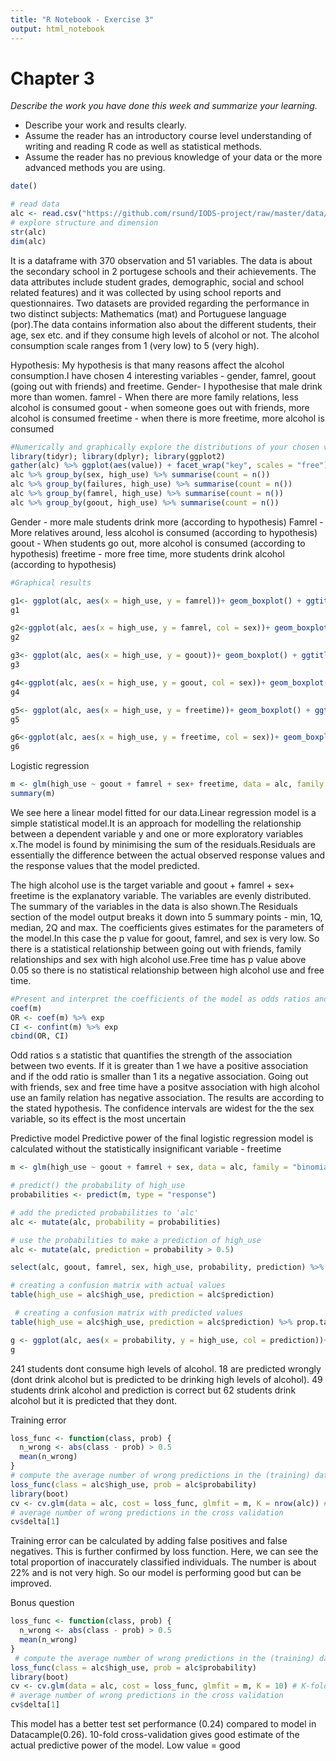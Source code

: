 ---
title: "R Notebook - Exercise 3"
output: html_notebook
---


# Chapter 3

*Describe the work you have done this week and summarize your learning.*

- Describe your work and results clearly. 
- Assume the reader has an introductory course level understanding of writing and reading R code as well as statistical methods.
- Assume the reader has no previous knowledge of your data or the more advanced methods you are using.

```{r}
date()
```


```{r}
# read data 
alc <- read.csv("https://github.com/rsund/IODS-project/raw/master/data/alc.csv")
# explore structure and dimension
str(alc)
dim(alc)
```

It is a dataframe with 370 observation and 51 variables. The data is about the secondary school in 2 portugese schools and their achievements. The data attributes include student grades, demographic, social and school related features) and it was collected by using school reports and questionnaires. Two datasets are provided regarding the performance in two distinct subjects: Mathematics (mat) and Portuguese language (por).The data contains information also about the different students, their age, sex etc. and if they consume high levels of alcohol or not. The alcohol consumption scale ranges from 1 (very low) to 5 (very high).


Hypothesis: My hypothesis is that many reasons affect the alcohol consumption.I have chosen 4 interesting variables - gender, famrel, goout (going out with friends) and freetime. 
Gender- I hypothesise that male drink more than women. 
famrel - When there are more family relations, less alcohol is consumed
goout - when someone goes out with friends, more alcohol is consumed
freetime - when there is more freetime, more alcohol is consumed
```{r}
#Numerically and graphically explore the distributions of your chosen variables and their relationships with alcohol consumption (use for example cross-tabulations, bar plots and box plots). Comment on your findings and compare the results of your exploration to your previously stated hypotheses.
library(tidyr); library(dplyr); library(ggplot2)
gather(alc) %>% ggplot(aes(value)) + facet_wrap("key", scales = "free") + geom_bar()
alc %>% group_by(sex, high_use) %>% summarise(count = n())
alc %>% group_by(failures, high_use) %>% summarise(count = n())
alc %>% group_by(famrel, high_use) %>% summarise(count = n())
alc %>% group_by(goout, high_use) %>% summarise(count = n())

```
Gender - more male students drink more (according to hypothesis)
Famrel - More relatives around, less alcohol is consumed (according to hypothesis)
goout - When students go out, more alcohol is consumed (according to hypothesis)
freetime - more free time, more students drink alcohol (according to hypothesis)

```{r}
#Graphical results

g1<- ggplot(alc, aes(x = high_use, y = famrel))+ geom_boxplot() + ggtitle("Family relationship vs alcohol consumption")
g1

g2<-ggplot(alc, aes(x = high_use, y = famrel, col = sex))+ geom_boxplot() + ggtitle("Family relationship vs alcohol consumption according to gender")
g2

g3<- ggplot(alc, aes(x = high_use, y = goout))+ geom_boxplot() + ggtitle("Going out with friends vs alcohol consumption")
g3

g4<-ggplot(alc, aes(x = high_use, y = goout, col = sex))+ geom_boxplot() + ggtitle("Going out with friends vs alcohol consumption according to gender")
g4

g5<- ggplot(alc, aes(x = high_use, y = freetime))+ geom_boxplot() + ggtitle("Freetime vs alcohol consumption")
g5

g6<-ggplot(alc, aes(x = high_use, y = freetime, col = sex))+ geom_boxplot() + ggtitle("Freetime vs alcohol consumption according to gender")
g6
```



Logistic regression
```{r}
m <- glm(high_use ~ goout + famrel + sex+ freetime, data = alc, family = "binomial")
summary(m)

```

We see here a linear model fitted for our data.Linear regression model is a simple statistical model.It is an approach for modelling the relationship between a dependent variable y and one or more exploratory variables x.The model is found by minimising the sum of the residuals.Residuals are essentially the difference between the actual observed response values and the response values that the model predicted. 

The high alcohol use is the target variable and goout + famrel + sex+ freetime is the explanatory variable. The variables are evenly distributed. 
The summary of the variables in the data is also shown.The Residuals section of the model output breaks it down into 5 summary points - min, 1Q, median, 2Q and max. 
The coefficients gives estimates for the parameters of the model.In this case the p value for goout, famrel, and sex is very low. So there is a statistical relationship between going out with friends, family relationships and sex with high alcohol use.Free time has p value above 0.05 so there is no statistical relationship between high alcohol use and free time.

```{r}
#Present and interpret the coefficients of the model as odds ratios and provide confidence intervals for them. Interpret the results and compare them to your previously stated hypothesis.
coef(m)
OR <- coef(m) %>% exp
CI <- confint(m) %>% exp 
cbind(OR, CI)
```
Odd ratios s a statistic that quantifies the strength of the association between two events. If it is greater than 1 we have a positive association and if the odd ratio is smaller than 1 its a negative association. 
Going out with friends, sex and free time have a positve association with high alcohol use an family relation has negative association. The results are according to the stated hypothesis.
The confidence intervals are widest for the the sex variable, so its effect is the most uncertain


Predictive model
Predictive power of the final logistic regression model is calculated without the statistically insignificant variable - freetime
```{r}
m <- glm(high_use ~ goout + famrel + sex, data = alc, family = "binomial")

# predict() the probability of high_use
probabilities <- predict(m, type = "response")

# add the predicted probabilities to 'alc'
alc <- mutate(alc, probability = probabilities)

# use the probabilities to make a prediction of high_use
alc <- mutate(alc, prediction = probability > 0.5)

select(alc, goout, famrel, sex, high_use, probability, prediction) %>% tail(10)

# creating a confusion matrix with actual values
table(high_use = alc$high_use, prediction = alc$prediction)

 # creating a confusion matrix with predicted values
table(high_use = alc$high_use, prediction = alc$prediction) %>% prop.table %>% addmargins 

g <- ggplot(alc, aes(x = probability, y = high_use, col = prediction))+ geom_point() + ggtitle("logistic regression model")
g 

```

241 students dont consume high levels of alcohol. 18 are predicted wrongly (dont drink alcohol but is predicted to be drinking high levels of alcohol). 49 students drink alcohol and prediction is correct but 62 students drink alcohol but it is predicted that they dont.

Training error
```{r}
loss_func <- function(class, prob) {
  n_wrong <- abs(class - prob) > 0.5
  mean(n_wrong)
}
# compute the average number of wrong predictions in the (training) data
loss_func(class = alc$high_use, prob = alc$probability) 
library(boot)
cv <- cv.glm(data = alc, cost = loss_func, glmfit = m, K = nrow(alc)) # K-fold cross-validation, cv=training data
# average number of wrong predictions in the cross validation
cv$delta[1]
```
Training error can be calculated by adding false positives and false negatives. This is further confirmed by loss function. Here, we can see the total proportion of inaccurately classified individuals. The number is about 22% and is not very high. So our model is performing good but can be improved.


Bonus question
```{r}
loss_func <- function(class, prob) {
  n_wrong <- abs(class - prob) > 0.5
  mean(n_wrong)
}
 # compute the average number of wrong predictions in the (training) data
loss_func(class = alc$high_use, prob = alc$probability)
library(boot)
cv <- cv.glm(data = alc, cost = loss_func, glmfit = m, K = 10) # K-fold cross-validation, cv=training data
# average number of wrong predictions in the cross validation
cv$delta[1]
```
This model has a better test set performance (0.24) compared to model in Datacample(0.26). 10-fold cross-validation gives good estimate of the actual predictive power of the model. Low value = good

```{r}

```

